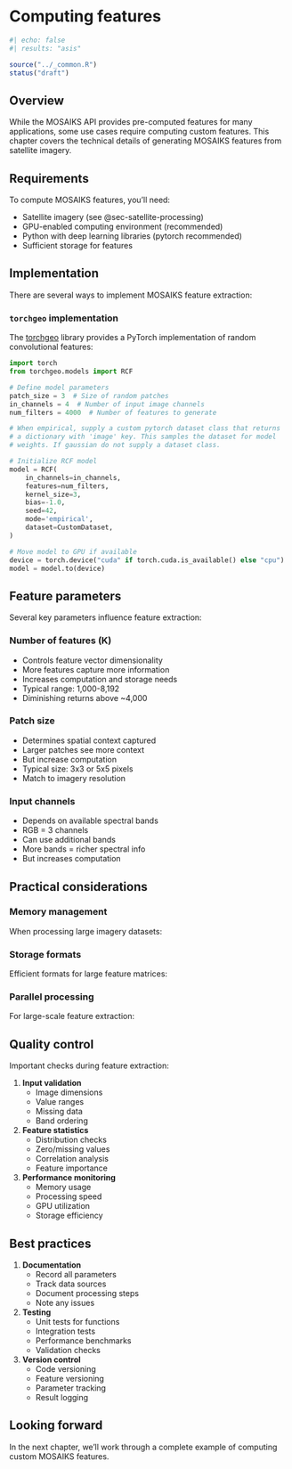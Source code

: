 # Computing features {#sec-features-computing} 

```r
#| echo: false
#| results: "asis"

source("../_common.R")
status("draft")
```

## Overview

While the MOSAIKS API provides pre-computed features for many applications, some use cases require computing custom features. This chapter covers the technical details of generating MOSAIKS features from satellite imagery.

## Requirements 

To compute MOSAIKS features, you'll need:

- Satellite imagery (see @sec-satellite-processing)
- GPU-enabled computing environment (recommended)
- Python with deep learning libraries (pytorch recommended)
- Sufficient storage for features


## Implementation 

There are several ways to implement MOSAIKS feature extraction:

### `torchgeo` implementation 

The [torchgeo](https://torchgeo.readthedocs.io/en/stable/) library provides a PyTorch implementation of random convolutional features:

```python
import torch
from torchgeo.models import RCF

# Define model parameters
patch_size = 3  # Size of random patches
in_channels = 4  # Number of input image channels
num_filters = 4000  # Number of features to generate

# When empirical, supply a custom pytorch dataset class that returns 
# a dictionary with 'image' key. This samples the dataset for model 
# weights. If gaussian do not supply a dataset class.

# Initialize RCF model
model = RCF(
    in_channels=in_channels, 
    features=num_filters, 
    kernel_size=3, 
    bias=-1.0, 
    seed=42, 
    mode='empirical',
    dataset=CustomDataset,
)

# Move model to GPU if available
device = torch.device("cuda" if torch.cuda.is_available() else "cpu")
model = model.to(device)
```

## Feature parameters

Several key parameters influence feature extraction:

### Number of features (K)

- Controls feature vector dimensionality
- More features capture more information
- Increases computation and storage needs
- Typical range: 1,000-8,192
- Diminishing returns above ~4,000

### Patch size

- Determines spatial context captured
- Larger patches see more context
- But increase computation
- Typical size: 3x3 or 5x5 pixels
- Match to imagery resolution

### Input channels

- Depends on available spectral bands
- RGB = 3 channels
- Can use additional bands
- More bands = richer spectral info
- But increases computation

## Practical considerations

### Memory management

When processing large imagery datasets:


### Storage formats

Efficient formats for large feature matrices:

### Parallel processing

For large-scale feature extraction:

## Quality control

Important checks during feature extraction:

1. **Input validation**
   - Image dimensions
   - Value ranges
   - Missing data
   - Band ordering

2. **Feature statistics**
   - Distribution checks
   - Zero/missing values
   - Correlation analysis
   - Feature importance

3. **Performance monitoring**
   - Memory usage
   - Processing speed
   - GPU utilization
   - Storage efficiency

## Best practices

1. **Documentation**
   - Record all parameters
   - Track data sources
   - Document processing steps
   - Note any issues

2. **Testing**
   - Unit tests for functions
   - Integration tests
   - Performance benchmarks
   - Validation checks

3. **Version control**
   - Code versioning
   - Feature versioning
   - Parameter tracking
   - Result logging

::: {.callout-note}
# Looking forward

In the next chapter, we'll work through a complete example of computing custom MOSAIKS features.
:::